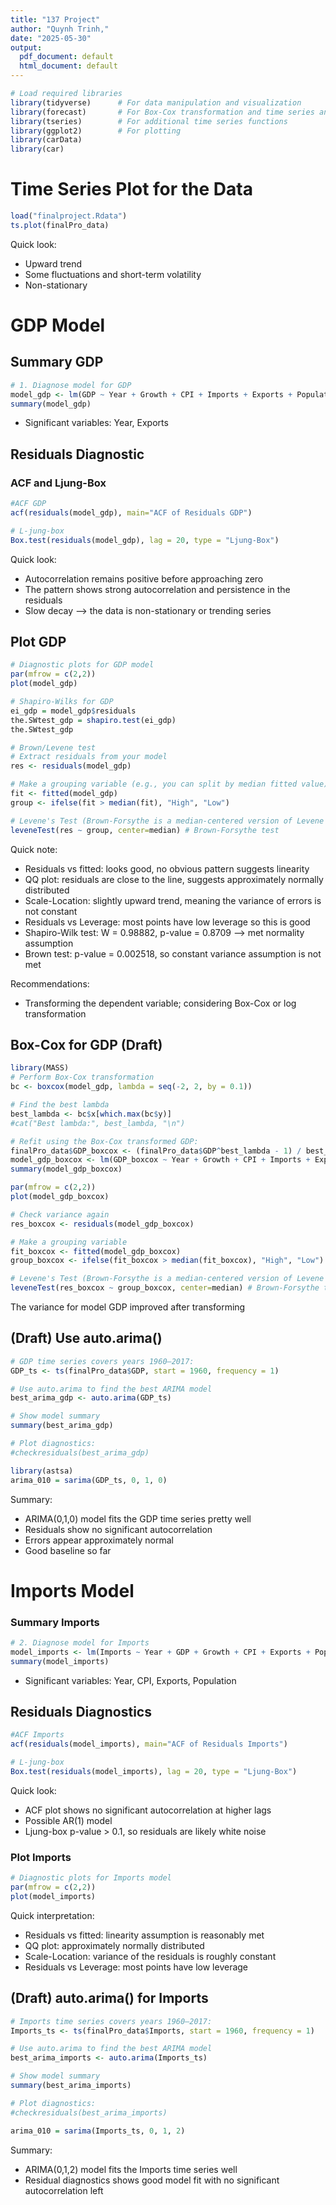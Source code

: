 ```yaml
---
title: "137 Project"
author: "Quynh Trinh,"
date: "2025-05-30"
output:
  pdf_document: default
  html_document: default
---
```


```r
# Load required libraries
library(tidyverse)      # For data manipulation and visualization
library(forecast)       # For Box-Cox transformation and time series analysis
library(tseries)        # For additional time series functions
library(ggplot2)        # For plotting
library(carData)
library(car)
```


# Time Series Plot for the Data
```r
load("finalproject.Rdata")
ts.plot(finalPro_data)
```

Quick look:

- Upward trend
- Some fluctuations and short-term volatility
- Non-stationary


# GDP Model
## Summary GDP

```r
# 1. Diagnose model for GDP
model_gdp <- lm(GDP ~ Year + Growth + CPI + Imports + Exports + Population, data = finalPro_data)
summary(model_gdp)

```
- Significant variables: Year, Exports

## Residuals Diagnostic

### ACF and Ljung-Box

```r
#ACF GDP
acf(residuals(model_gdp), main="ACF of Residuals GDP")

# L-jung-box
Box.test(residuals(model_gdp), lag = 20, type = "Ljung-Box")

```
Quick look:

- Autocorrelation remains positive before approaching zero
- The pattern shows strong autocorrelation and persistence in the residuals
- Slow decay --> the data is non-stationary or trending series


## Plot GDP

```r
# Diagnostic plots for GDP model
par(mfrow = c(2,2))
plot(model_gdp)

# Shapiro-Wilks for GDP
ei_gdp = model_gdp$residuals
the.SWtest_gdp = shapiro.test(ei_gdp)
the.SWtest_gdp

# Brown/Levene test
# Extract residuals from your model
res <- residuals(model_gdp)

# Make a grouping variable (e.g., you can split by median fitted value)
fit <- fitted(model_gdp)
group <- ifelse(fit > median(fit), "High", "Low")

# Levene's Test (Brown-Forsythe is a median-centered version of Levene's test)
leveneTest(res ~ group, center=median) # Brown-Forsythe test
```
Quick note:

- Residuals vs fitted: looks good, no obvious pattern suggests linearity
- QQ plot: residuals are close to the line, suggests approximately normally distributed
- Scale-Location: slightly upward trend, meaning the variance of errors is not constant
- Residuals vs Leverage: most points have low leverage so this is good
- Shapiro-Wilk test: W = 0.98882, p-value = 0.8709 --> met normality assumption
- Brown test: p-value = 0.002518, so constant variance assumption is not met

Recommendations:

- Transforming the dependent variable; considering Box-Cox or log transformation


## Box-Cox for GDP (Draft)

```r
library(MASS)
# Perform Box-Cox transformation
bc <- boxcox(model_gdp, lambda = seq(-2, 2, by = 0.1))

# Find the best lambda
best_lambda <- bc$x[which.max(bc$y)]
#cat("Best lambda:", best_lambda, "\n")

# Refit using the Box-Cox transformed GDP:
finalPro_data$GDP_boxcox <- (finalPro_data$GDP^best_lambda - 1) / best_lambda
model_gdp_boxcox <- lm(GDP_boxcox ~ Year + Growth + CPI + Imports + Exports + Population, data = finalPro_data)
summary(model_gdp_boxcox)

par(mfrow = c(2,2))
plot(model_gdp_boxcox)

# Check variance again
res_boxcox <- residuals(model_gdp_boxcox)

# Make a grouping variable
fit_boxcox <- fitted(model_gdp_boxcox)
group_boxcox <- ifelse(fit_boxcox > median(fit_boxcox), "High", "Low")

# Levene's Test (Brown-Forsythe is a median-centered version of Levene's test)
leveneTest(res_boxcox ~ group_boxcox, center=median) # Brown-Forsythe test
```


The variance for model GDP improved after transforming

## (Draft) Use auto.arima()

```r
# GDP time series covers years 1960–2017:
GDP_ts <- ts(finalPro_data$GDP, start = 1960, frequency = 1)

# Use auto.arima to find the best ARIMA model
best_arima_gdp <- auto.arima(GDP_ts)

# Show model summary
summary(best_arima_gdp)

# Plot diagnostics:
#checkresiduals(best_arima_gdp)

library(astsa)
arima_010 = sarima(GDP_ts, 0, 1, 0)
```
Summary:

- ARIMA(0,1,0) model fits the GDP time series pretty well
- Residuals show no significant autocorrelation
- Errors appear approximately normal
- Good baseline so far


# Imports Model

### Summary Imports

```r
# 2. Diagnose model for Imports
model_imports <- lm(Imports ~ Year + GDP + Growth + CPI + Exports + Population, data = finalPro_data)
summary(model_imports)
```
- Significant variables: Year, CPI, Exports, Population

## Residuals Diagnostics 

```r
#ACF Imports
acf(residuals(model_imports), main="ACF of Residuals Imports")

# L-jung-box
Box.test(residuals(model_imports), lag = 20, type = "Ljung-Box")

```
Quick look:

- ACF plot shows no significant autocorrelation at higher lags
- Possible AR(1) model
- Ljung-box p-value > 0.1, so residuals are likely white noise

### Plot Imports

```r
# Diagnostic plots for Imports model
par(mfrow = c(2,2))
plot(model_imports)

```

Quick interpretation:

- Residuals vs fitted: linearity assumption is reasonably met
- QQ plot: approximately normally distributed
- Scale-Location: variance of the residuals is roughly constant
- Residuals vs Leverage: most points have low leverage

## (Draft) auto.arima() for Imports

```r
# Imports time series covers years 1960–2017:
Imports_ts <- ts(finalPro_data$Imports, start = 1960, frequency = 1)

# Use auto.arima to find the best ARIMA model
best_arima_imports <- auto.arima(Imports_ts)

# Show model summary
summary(best_arima_imports)

# Plot diagnostics:
#checkresiduals(best_arima_imports)

arima_010 = sarima(Imports_ts, 0, 1, 2)
```
Summary:

- ARIMA(0,1,2) model fits the Imports time series well
- Residual diagnostics shows good model fit with no significant autocorrelation left


